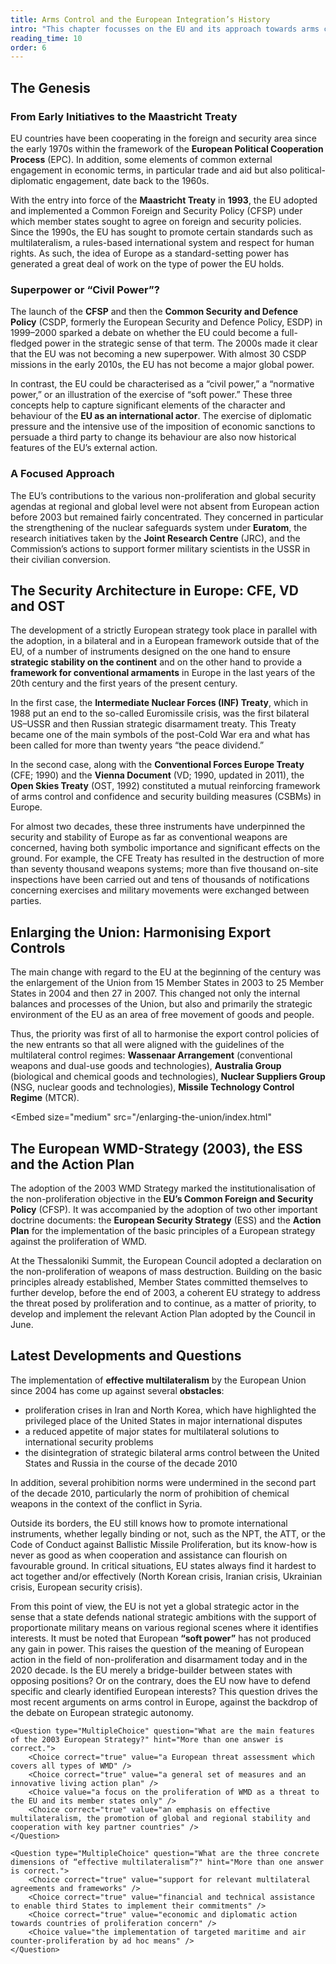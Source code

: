 ```yaml
---
title: Arms Control and the European Integration’s History
intro: "This chapter focusses on the EU and its approach towards arms control through different instruments."
reading_time: 10
order: 6
---
```


## The Genesis

### From Early Initiatives to the Maastricht Treaty

EU countries have been cooperating in the foreign and security area since the early 1970s within the framework of the **European Political Cooperation Process** (EPC). In addition, some elements of common external engagement in economic terms, in particular trade and aid but also political-diplomatic engagement, date back to the 1960s.

With the entry into force of the **Maastricht Treaty** in **1993**, the EU adopted and implemented a Common Foreign and Security Policy (CFSP) under which member states sought to agree on foreign and security policies.
Since the 1990s, the EU has sought to promote certain standards such as multilateralism, a rules-based international system and respect for human rights. As such, the idea of Europe as a standard-setting power has generated a great deal of work on the type of power the EU holds.

### Superpower or “Civil Power”?

The launch of the **CFSP** and then the **Common Security and Defence Policy** (CSDP, formerly the European Security and Defence Policy, ESDP) in 1999–2000 sparked a debate on whether the EU could become a full-fledged power in the strategic sense of that term. The 2000s made it clear that the EU was not becoming a new superpower. With almost 30 CSDP missions in the early 2010s, the EU has not become a major global power.

In contrast, the EU could be characterised as a “civil power,” a “normative power,” or an illustration of the exercise of “soft power.” These three concepts help to capture significant elements of the character and behaviour of the **EU as an international actor**. The exercise of diplomatic pressure and the intensive use of the imposition of economic sanctions to persuade a third party to change its behaviour are also now historical features of the EU’s external action.

### A Focused Approach

The EU’s contributions to the various non-proliferation and global security agendas at regional and global level were not absent from European action before 2003 but remained fairly concentrated. They concerned in particular the strengthening of the nuclear safeguards system under **Euratom**, the research initiatives taken by the **Joint Research Centre** (JRC), and the Commission’s actions to support former military scientists in the USSR in their civilian conversion.

## The Security Architecture in Europe: CFE, VD and OST

The development of a strictly European strategy took place in parallel with the adoption, in a bilateral and in a European framework outside that of the EU, of a number of instruments designed on the one hand to ensure **strategic stability on the continent** and on the other hand to provide a **framework for conventional armaments** in Europe in the last years of the 20th century and the first years of the present century.

In the first case, the **Intermediate Nuclear Forces (INF) Treaty**, which in 1988 put an end to the so-called Euromissile crisis, was the first bilateral US–USSR and then Russian strategic disarmament treaty. This Treaty became one of the main symbols of the post-Cold War era and what has been called for more than twenty years “the peace dividend.”

In the second case, along with the **Conventional Forces Europe Treaty** (CFE; 1990) and the **Vienna Document** (VD; 1990, updated in 2011), the **Open Skies Treaty** (OST, 1992) constituted a mutual reinforcing framework of arms control and confidence and security building measures (CSBMs) in Europe.

<Figure
    size="medium"
    src="inf_inspection.jpg"
    caption="A Soviet inspector examines a BGM-109G Tomahawk ground launched cruise missile (GLCM) prior to its destruction."
    credit="Jose Lopez / Wikimedia Commons"
    license="pd"
    alt="An inspector inspects a ground launched cruise missile with a concentrated face."
></Figure>

For almost two decades, these three instruments have underpinned the security and stability of Europe as far as conventional weapons are concerned, having both symbolic importance and significant effects on the ground. For example, the CFE Treaty has resulted in the destruction of more than seventy thousand weapons systems; more than five thousand on-site inspections have been carried out and tens of thousands of notifications concerning exercises and military movements were exchanged between parties.

## Enlarging the Union: Harmonising Export Controls

The main change with regard to the EU at the beginning of the century was the enlargement of the Union from 15 Member States in 2003 to 25 Member States in 2004 and then 27 in 2007. This changed not only the internal balances and processes of the Union, but also and primarily the strategic environment of the EU as an area of free movement of goods and people.

Thus, the priority was first of all to harmonise the export control policies of the new entrants so that all were aligned with the guidelines of the multilateral control regimes: **Wassenaar Arrangement** (conventional weapons and dual-use goods and technologies), **Australia Group** (biological and chemical goods and technologies), **Nuclear Suppliers Group** (NSG, nuclear goods and technologies), **Missile Technology Control Regime** (MTCR).

<Embed
    size="medium"
    src="/enlarging-the-union/index.html"
></Embed>

## The European WMD-Strategy (2003), the ESS and the Action Plan

The adoption of the 2003 WMD Strategy marked the institutionalisation of the non-proliferation objective in the **EU’s Common Foreign and Security Policy** (CFSP). It was accompanied by the adoption of two other important doctrine documents: the **European Security Strategy** (ESS) and the **Action Plan** for the implementation of the basic principles of a European strategy against the proliferation of WMD.

<Quote cite="Council of the European Union">

At the Thessaloniki Summit, the European Council adopted a declaration on the non-proliferation of weapons of mass destruction. Building on the basic principles already established, Member States committed themselves to further develop, before the end of 2003, a coherent EU strategy to address the threat posed by proliferation and to continue, as a matter of priority, to develop and implement the relevant Action Plan adopted by the Council in June.

</Quote>

## Latest Developments and Questions

The implementation of **effective multilateralism** by the European Union since 2004 has come up against several **obstacles**:

- proliferation crises in Iran and North Korea, which have highlighted the privileged place of the United States in major international disputes
- a reduced appetite of major states for multilateral solutions to international security problems
- the disintegration of strategic bilateral arms control between the United States and Russia in the course of the decade 2010

In addition, several prohibition norms were undermined in the second part of the decade 2010, particularly the norm of prohibition of chemical weapons in the context of the conflict in Syria.

Outside its borders, the EU still knows how to promote international instruments, whether legally binding or not, such as the NPT, the ATT, or the Code of Conduct against Ballistic Missile Proliferation, but its know-how is never as good as when cooperation and assistance can flourish on favourable ground. In critical situations, EU states always find it hardest to act together and/or effectively (North Korean crisis, Iranian crisis, Ukrainian crisis, European security crisis).

From this point of view, the EU is not yet a global strategic actor in the sense that a state defends national strategic ambitions with the support of proportionate military means on various regional scenes where it identifies interests.
It must be noted that European **“soft power”** has not produced any gain in power. This raises the question of the meaning of European action in the field of non-proliferation and disarmament today and in the 2020 decade. Is the EU merely a bridge-builder between states with opposing positions? Or on the contrary, does the EU now have to defend specific and clearly identified European interests? This question drives the most recent arguments on arms control in Europe, against the backdrop of the debate on European strategic autonomy.

<Quiz>
    <Question type="Radio" question="When to date the birth of a specifically European non-proliferation policy?">
        <RadioChoice value="EU countries have been cooperating in this area since the early 1970s within the framework of the European Political Cooperation Process." />
        <RadioChoice value="With the entry into force of the Maastricht Treaty in 1993, the EU adopted and implemented a Common Foreign and Security Policy under which member states sought to agree on foreign and security policies." />
        <RadioChoice value="The EU’s contributions to the various non-proliferation and global security agendas at regional and global level were absent from European action before 2003." />
        <RadioChoice correct="true" value="The adoption of the 2003 WMD Strategy marked the birth of the EU non-proliferation policy." />
    </Question>

    <Question type="MultipleChoice" question="What are the main features of the 2003 European Strategy?" hint="More than one answer is correct.">
        <Choice correct="true" value="a European threat assessment which covers all types of WMD" />
        <Choice correct="true" value="a general set of measures and an innovative living action plan" />
        <Choice value="a focus on the proliferation of WMD as a threat to the EU and its member states only" />
        <Choice correct="true" value="an emphasis on effective multilateralism, the promotion of global and regional stability and cooperation with key partner countries" />
    </Question>

    <Question type="MultipleChoice" question="What are the three concrete dimensions of “effective multilateralism”?" hint="More than one answer is correct.">
        <Choice correct="true" value="support for relevant multilateral agreements and frameworks" />
        <Choice correct="true" value="financial and technical assistance to enable third States to implement their commitments" />
        <Choice correct="true" value="economic and diplomatic action towards countries of proliferation concern" />
        <Choice value="the implementation of targeted maritime and air counter-proliferation by ad hoc means" />
    </Question>
</Quiz>
